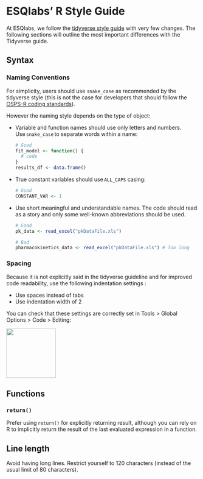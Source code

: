 # ESQlabs' R Style Guide

At ESQlabs, we follow the [tidyverse style guide](https://style.tidyverse.org) with very few changes. The following sections will outline the most important differences with the Tidyverse guide.

## Syntax

### Naming Conventions

For simplicity, users should use `snake_case` as recommended by the tidyverse style (this is not the case for developers that should follow the [OSPS-R coding standards](https://github.com/Open-Systems-Pharmacology/Suite/blob/develop/CODING_STANDARDS_R.md)).

However the naming style depends on the type of object: 

-   Variable and function names should use only letters and numbers. Use `snake_case` to separate words within a name:

    ``` r
    # Good
    fit_model <- function() {
      # code
    }
    results_df <- data.frame()
    ```

-   True constant variables should use `ALL_CAPS` casing:

    ``` r
    # Good
    CONSTANT_VAR <- 1
    ```

-   Use short meaningful and understandable names. The code should read as a story and only some well-known abbreviations should be used.

    ``` r
    # Good
    pk_data <- read_excel("pkDataFile.xls")

    # Bad
    pharmacokinetics_data <- read_excel("pkDataFile.xls") # Too long
    ```

### Spacing

Because it is not explicitly said in the tidyverse guideline and for improved code readability, use the following indentation settings :

-   Use spaces instead of tabs
-   Use indentation width of 2

You can check that these settings are correctly set in Tools \> Global Options \> Code \> Editing:

![](images/indent_settings.png){width="130"}

## Functions

### `return()`

Prefer using `return()` for explicitly returning result, although you can rely on R to implicitly return the result of the last evaluated expression in a function.

## Line length

Avoid having long lines. Restrict yourself to 120 characters (instead of the usual limit of 80 characters).
